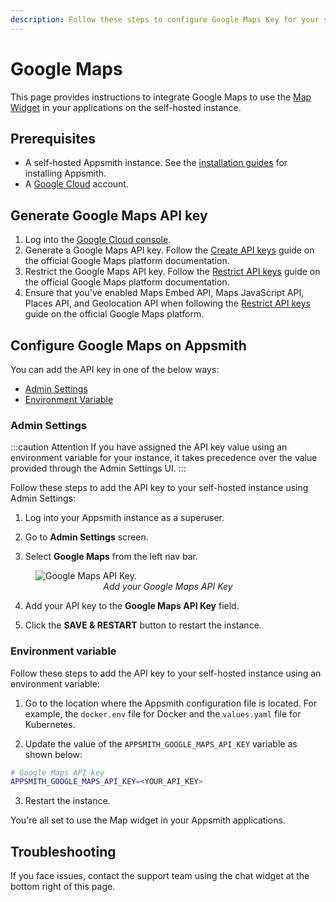 ```yaml
---
description: Follow these steps to configure Google Maps Key for your self-hosted Appsmith instance.
---
```



# Google Maps

This page provides instructions to integrate Google Maps to use the [Map Widget](/reference/widgets/maps) in your applications on the self-hosted instance.

## Prerequisites

- A self-hosted Appsmith instance. See the [installation guides](/getting-started/setup/installation-guides) for installing Appsmith.
- A [Google Cloud](https://www.google.com/aclk?sa=l&ai=DChcSEwi0373S7OX_AhW7Vn0KHT5BD30YABABGgJzZg&sig=AOD64_3YNMGHJAu3vGJmjK-vrl8qni2BxA&q&adurl&ved=2ahUKEwjjs7XS7OX_AhWy3TgGHWtHAkYQ0Qx6BAgIEAE) account. 

## Generate Google Maps API key 

1. Log into the [Google Cloud console](https://console.cloud.google.com/).
2. Generate a Google Maps API key. Follow the [Create API keys](https://developers.google.com/maps/documentation/javascript/get-api-key#create-api-keys) guide on the official Google Maps platform documentation.
3. Restrict the Google Maps API key. Follow the [Restrict API keys](https://developers.google.com/maps/documentation/javascript/get-api-key#restrict_key) guide on the official Google Maps platform documentation.
4. Ensure that you've enabled Maps Embed API, Maps JavaScript API, Places API, and Geolocation API when following the [Restrict API keys](https://developers.google.com/maps/documentation/javascript/get-api-key#restrict_key) guide on the official Google Maps platform. 

## Configure Google Maps on Appsmith

You can add the API key in one of the below ways: 

* [Admin Settings](#admin-settings)
* [Environment Variable](#environment-variable)

### Admin Settings

:::caution Attention
If you have assigned the API key value using an environment variable for your instance, it takes precedence over the value provided through the Admin Settings UI.
:::

Follow these steps to add the API key to your self-hosted instance using Admin Settings:

1. Log into your Appsmith instance as a superuser.

2. Go to **Admin Settings** screen.

3. Select **Google Maps** from the left nav bar.

<figure>
<img src="/img/admin-settings-configure-google-maps-api-key.png" style={{width: "100%", height: "auto"}} alt="Google Maps API Key." />
<figcaption align="center"><i>Add your Google Maps API Key</i></figcaption>
</figure>

4. Add your API key to the **Google Maps API Key** field.

5. Click the **SAVE & RESTART** button to restart the instance.


### Environment variable

Follow these steps to add the API key to your self-hosted instance using an environment variable:

1. Go to the location where the Appsmith configuration file is located. For example, the `docker.env` file for Docker and the `values.yaml` file for Kubernetes.

2. Update the value of the `APPSMITH_GOOGLE_MAPS_API_KEY` variable as shown below:

```bash
# Google Maps API key
APPSMITH_GOOGLE_MAPS_API_KEY=<YOUR_API_KEY>
```

3. Restart the instance.


You're all set to use the Map widget in your Appsmith applications.

## Troubleshooting
If you face issues, contact the support team using the chat widget at the bottom right of this page.
